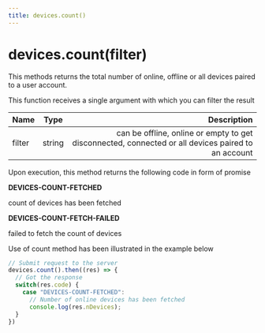 ```yaml
---
title: devices.count()
---
```


# devices.count(filter)

This methods returns the total number of online, offline or all devices paired to a user account.

This function receives a single argument with which you can filter the result

| Name       | Type |   Description |
| :------------ | :---------: | ----------: |
| filter     |    string    | can be offline, online or empty to get disconnected, connected or all devices paired to an account|

Upon execution, this method returns the following code in form of promise

**DEVICES-COUNT-FETCHED**

count of devices has been fetched

**DEVICES-COUNT-FETCH-FAILED**

failed to fetch the count of devices

Use of count method has been illustrated in the example below

```js
// Submit request to the server
devices.count().then((res) => {
  // Got the response
  switch(res.code) {
    case "DEVICES-COUNT-FETCHED": 
      // Number of online devices has been fetched
      console.log(res.nDevices);
  }
})
```




